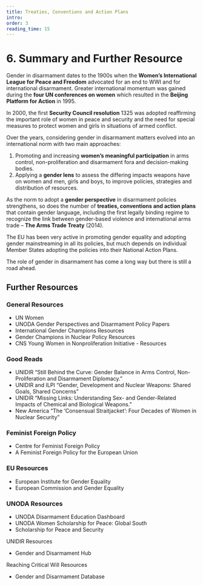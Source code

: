 ```yaml
---
title: Treaties, Conventions and Action Plans
intro:
order: 3
reading_time: 15
---
```


# 6. Summary and Further Resource

<Figure
  size="large"
  src="science-fair_large.jpg"
  caption="Schientiest walking through booths with a caption on clothing: ´science: its a girl thing!´."
  credit="?"
  license="cc-by-2"
  alt=""
></Figure>

Gender in disarmament dates to the 1900s when the **Women’s International League for Peace and Freedom** advocated for an end to WWI and for international disarmament.
Greater international momentum was gained during the **four UN conferences on women** which resulted in the **Beijing Platform for Action** in 1995.

In 2000, the first **Security Council resolution** 1325 was adopted reaffirming the important role of women in peace and security and the need for special measures to protect women and girls in situations of armed conflict.

Over the years, considering gender in disarmament matters evolved into an international norm with two main approaches:


1. Promoting and increasing **women’s meaningful participation** in arms control, non-proliferation and disarmament fora and decision-making bodies.
2. Applying a **gender lens** to assess the differing impacts weapons have on women and men, girls and boys, to improve policies, strategies and distribution of resources.

As the norm to adopt a **gender perspective** in disarmament policies strengthens, so does the number of **treaties, conventions and action plans** that contain gender language, including the first legally binding regime to recognize the link between gender-based violence and international arms trade – **The Arms Trade Treaty** (2014).

The EU has been very active in promoting gender equality and adopting gender mainstreaming in all its policies, but much depends on individual Member States adopting the policies into their National Action Plans.

The role of gender in disarmament has come a long way but there is still a road ahead.


## Further Resources

### General Resources

- UN Women
- UNODA Gender Perspectives and Disarmament Policy Papers
- International Gender Champions Resources
- Gender Champions in Nuclear Policy Resources
- CNS Young Women in Nonproliferation Initiative - Resources

### Good Reads

- UNIDIR “Still Behind the Curve: Gender Balance in Arms Control, Non-Proliferation and Disarmament Diplomacy.”
- UNIDIR and ILPI “Gender, Development and Nuclear Weapons: Shared Goals, Shared Concerns”
- UNIDIR “Missing Links: Understanding Sex- and Gender-Related Impacts of Chemical and Biological Weapons.”
- New America “The ‘Consensual Straitjacket’: Four Decades of Women in Nuclear Security”

### Feminist Foreign Policy

- Centre for Feminist Foreign Policy
- A Feminist Foreign Policy for the European Union


### EU Resources

- European Institute for Gender Equality
- European Commission and Gender Equality

### UNODA Resources

<Figure
  size="large"
  src="webpageUNODA.jpg"
  caption="Webpage of UNODA."
  credit="UNODA"
  license="cc-by-2"
  alt=""
></Figure>

- UNODA Disarmament Education Dashboard
- UNODA Women Scholarship for Peace: Global South
- Scholarship for Peace and Security

UNIDIR Resources

- Gender and Disarmament Hub

Reaching Critical Will Resources

<Figure
  size="large"
  src="webpageCRW.jpg"
  caption="Webpage of Reasearching Critical Will."
  credit="UNODA"
  license="cc-by-2"
  alt=""
></Figure>

- Gender and Disarmament Database
